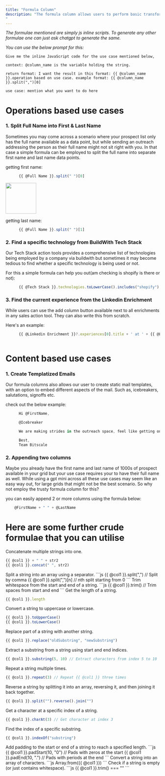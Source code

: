 ```yaml
---
title: "Formula Column"
description: "The formula column allows users to perform basic transformations column wise, enabling them to make the best out of their present data without spending unnecessary credits. The users can easily tag columns using the format : {{ @column }} when performing transformations or operations or using the format : @column when creating a placeholder for static content.
"
---
```


*The formulae mentioned are simply js inline scripts. To generate any other formulae one can just ask chatgpt to generate the same.*

*You can use the below prompt for this:*

```
Give me the inline JavaScript code for the use case mentioned below, 

context: @column_name is the variable holding the string. 

return format: I want the result in this format: {{ @column_name }}.operation based on use case. example format: {{ @column_name }}.split(",")[0]

use case: mention what you want to do here
```

# Operations based use cases

### 1. Split Full Name into First & Last Name

Sometimes you may come across a scenario where your prospect list only has the full name available as a data point, but while sending an outreach addressing the person as their full name might not sit right with you. In that case a simple formula can be employed to split the full name into separate first name and last name data points.

getting first name:

```js
      {{ @Full Name }}.split(" ")[0]
```

<img height="100" src="https://res.cloudinary.com/dbfzpmxn2/image/upload/v1733753357/Screenshot_2024-12-09_at_6.13.43_PM_hmlxp9.png" />

getting last name:

```js
      {{ @Full Name }}.split(" ")[1]
```

### 2. Find a specific technology from BuildWith Tech Stack

Our Tech Stack action tools provides a comprehensive list of technologies being employed by a company via buildwith but sometimes it may become tedious to find whether a specific technology is being used or not.

For this a simple formula can help you out(am checking is shopify is there or not):

```js
      {{ @Tech Stack }}.technologies.toLowerCase().includes("shopify") ? "yes" : "no"
```

### 3. Find the current experience from the Linkedin Enrichment

While users can use the add column button available next to all enrichments in any sales action tool. They can also write this from scratch.

Here's an example:

```js
      {{ @Linkedin Enrichment }}?.experiences[0].title + ' at ' + {{ @Linkedin Enrichment }}?.experiences[0].subtitle
      
```

# Content based use cases

### 1. Create Templatized Emails

Our formula columns also allows our user to create static mail templates, with an option to embed different aspects of the mail. Such as, icebreakers, salutations, signoffs etc.

check out the below example:

```js
      Hi @FirstName,

      @Icebreaker

      We are making strides in the outreach space, feel like getting on board?

      Best,
      Team Bitscale
```

### 2. Appending two columns

Maybe you already have the first name and last name of 1000s of prospect available in your grid but your use case requires your to have their full name as well. While using a gpt mini across all these use cases may seem like an easy way out, for large grids that might not be the best scenario. So why not employ the trusty formula column for this?

you can easily append 2 or more columns using the formula below:

```js
    @FirstName + " " + @LastName
```

# Here are some further crude formulae that you can utilise

<AccordionGroup>
<Accordion title="String Concatenation">
Concatenate multiple strings into one.

```js
{{ @col1 }} + " " + str2
{{ @col1 }}.concat(" ", str2)
```
</Accordion> 
<Accordion title="String Splitting"> Split a string into an array using a separator.
```js
{{ @col1 }}.split(",") // Split by comma
{{ @col1 }}.split(",")[n] // nth split starting from 0
```
</Accordion> <Accordion title="String Trimming"> Trim whitespace from the start and end of a string.
```js
{{ @col1 }}.trim() // Trim spaces from start and end
```
</Accordion> <Accordion icon="" title="String Length"> Get the length of a string.

```js
{{ @col1 }}.length
```
</Accordion> <Accordion icon="" title="Convert to Uppercase/Lowercase"> Convert a string to uppercase or lowercase.
```js
{{ @col1 }}.toUpperCase()
{{ @col1 }}.toLowerCase()
```
</Accordion> <Accordion icon="" title="Replace Substring"> Replace part of a string with another string.
```js
{{ @col1 }}.replace("oldSubstring", "newSubstring")
```
</Accordion> <Accordion icon="" title="Extract Substring"> Extract a substring from a string using start and end indices.
```js
{{ @col1 }}.substring(5, 10) // Extract characters from index 5 to 10
```
</Accordion> <Accordion icon="" title="Repeat a String"> Repeat a string multiple times.
```js
{{ @col1 }}.repeat(3) // Repeat {{ @col1 }} three times
```
</Accordion> <Accordion icon="" title="Reverse a String"> Reverse a string by splitting it into an array, reversing it, and then joining it back together.
```js
{{ @col1 }}.split("").reverse().join("")
```
</Accordion> <Accordion icon="" title="Extract Character at Specific Index"> Get a character at a specific index of a string.
```js
{{ @col1 }}.charAt(3) // Get character at index 3
```
</Accordion> <Accordion icon="" title="Find Index of Substring"> Find the index of a specific substring.
```js
{{ @col1 }}.indexOf("substring")
```
</Accordion> 
<Accordion icon="" title="Pad Start/End"> Add padding to the start or end of a string to reach a specified length.
```js
{{ @col1 }}.padStart(10, "0") // Pads with zeros at the start
{{ @col1 }}.padEnd(10, ".") // Pads with periods at the end
```
</Accordion> 
<Accordion icon="" title="Convert String to Array of Characters"> Convert a string into an array of characters.
```js
Array.from({{ @col1 }})
```
</Accordion> 
<Accordion icon="" title="Check if String is Empty"> Check if a string is empty (or just contains whitespace).
```js
{{ @col1 }}.trim() === ""
```
</Accordion>
</AccordionGroup>